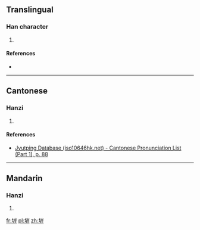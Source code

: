 ==Translingual==

===Han character===
{{Han char|rn=32|rad=土|as=08|sn=11|four=|canj=土山一十 (GUMJ)|ids=⿰[[土]][[岸]]}}

# {{defn|Han|sort=土08}}

====References====
* {{Han ref|kx=0232.181|hdz=10453.070|uh=5813|ud=22547}}

----

==Cantonese==

===Hanzi===
{{yue-hanzi|jyut=[[ngon6]], [[on6]]|y=ngon6, on6}}

# {{defn|lang=yue|sort=土08}}

====References====
*[http://www.iso10646hk.net/jp/document/download.jsp Jyutping Database (iso10646hk.net) - Cantonese Pronunciation List (Part 1), p. 88]

----

==Mandarin==

===Hanzi===
{{cmn-hanzi|pin=[[àn]] ([[an4]])|wg=an<sup>4</sup>}}

# {{defn|lang=cmn|sort=土08}}

[[fr:堓]]
[[pl:堓]]
[[zh:堓]]